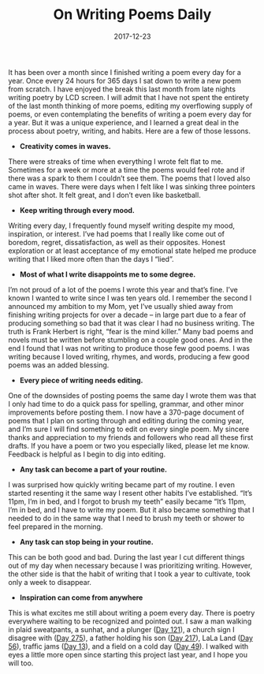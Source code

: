 ---
path: "/on-writing-poems-daily"
date: "2017-12-23"
title: "On Writing Poems Daily"
tags: ['poetry','writing', 'habit']
excerpt: "It has been over a month since I finished writing a poem every day for a year. Once every 24 hours for 365 days I sat down to write a new poem from scratch. I have enjoyed the break this last month from late nights writing poetry by LCD screen. I will admit that I have not spent the entirety of the last month thinking of more poems, editing my overflowing supply of poems, or even contemplating the benefits of writing a poem every day for a year. But it was a unique experience, and I learned a great deal in the process about poetry, writing, and habits. Here are a few of those lessons."
---

It has been over a month since I finished writing a poem every day for a year. Once every 24 hours for 365 days I sat down to write a new poem from scratch. I have enjoyed the break this last month from late nights writing poetry by LCD screen. I will admit that I have not spent the entirety of the last month thinking of more poems, editing my overflowing supply of poems, or even contemplating the benefits of writing a poem every day for a year. But it was a unique experience, and I learned a great deal in the process about poetry, writing, and habits. Here are a few of those lessons.

- **Creativity comes in waves.**

There were streaks of time when everything I wrote felt flat to me. Sometimes for a week or more at a time the poems would feel rote and if there was a spark to them I couldn’t see them. The poems that I loved also came in waves. There were days when I felt like I was sinking three pointers shot after shot. It felt great, and I don’t even like basketball.

- **Keep writing through every mood.**

Writing every day, I frequently found myself writing despite my mood, inspiration, or interest. I’ve had poems that I really like come out of boredom, regret, dissatisfaction, as well as their opposites. Honest exploration or at least acceptance of my emotional state helped me produce writing that I liked more often than the days I “lied”.

- **Most of what I write disappoints me to some degree.**

I’m not proud of a lot of the poems I wrote this year and that’s fine. I’ve known I wanted to write since I was ten years old. I remember the second I announced my ambition to my Mom, yet I’ve usually shied away from finishing writing projects for over a decade – in large part due to a fear of producing something so bad that it was clear I had no business writing. The truth is Frank Herbert is right, “fear is the mind killer.” Many bad poems and novels must be written before stumbling on a couple good ones. And in the end I found that I was not writing to produce those few good poems. I was writing because I loved writing, rhymes, and words, producing a few good poems was an added blessing.

- **Every piece of writing needs editing.**

One of the downsides of posting poems the same day I wrote them was that I only had time to do a quick pass for spelling, grammar, and other minor improvements before posting them. I now have a 370-page document of poems that I plan on sorting through and editing during the coming year, and I’m sure I will find something to edit on every single poem. My sincere thanks and appreciation to my friends and followers who read all these first drafts. If you have a poem or two you especially liked, please let me know. Feedback is helpful as I begin to dig into editing.

- **Any task can become a part of your routine.**

I was surprised how quickly writing became part of my routine. I even started resenting it the same way I resent other habits I’ve established. “It’s 11pm, I’m in bed, and I forgot to brush my teeth” easily became “It’s 11pm, I’m in bed, and I have to write my poem. But it also became something that I needed to do in the same way that I need to brush my teeth or shower to feel prepared in the morning.

- **Any task can stop being in your routine.**

This can be both good and bad. During the last year I cut different things out of my day when necessary because I was prioritizing writing. However, the other side is that the habit of writing that I took a year to cultivate, took only a week to disappear.

- **Inspiration can come from anywhere**

This is what excites me still about writing a poem every day. There is poetry everywhere waiting to be recognized and pointed out. I saw a man walking in plaid sweatpants, a sunhat, and a plunger (<a href="https://danielschapman.com/2017/03/20/a-year-of-poems-day-121/">Day 121</a>), a church sign I disagree with (<a href="https://danielschapman.com/2017/08/21/a-year-of-poems-day-275/">Day 275</a>), a father holding his son (<a href="https://danielschapman.com/2017/06/24/a-year-of-poems-day-217/">Day 217</a>), LaLa Land (<a href="https://danielschapman.com/2017/01/14/a-year-of-poems-day-56/">Day 56</a>), traffic jams (<a href="https://danielschapman.com/2016/12/02/a-year-of-poems-day-13/">Day 13</a>), and a field on a cold day (<a href="https://danielschapman.com/2017/01/07/a-year-of-poems-day-49/">Day 49</a>). I walked with eyes a little more open since starting this project last year, and I hope you will too.
